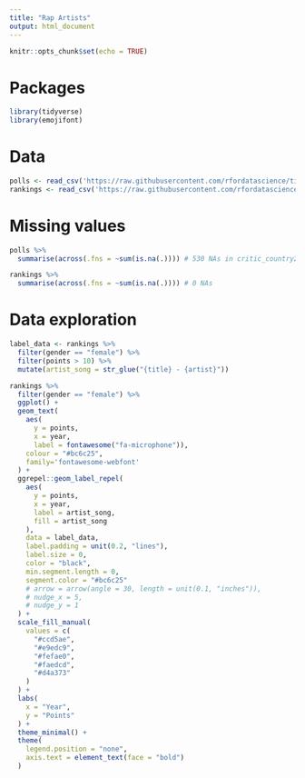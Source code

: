 ```yaml
---
title: "Rap Artists"
output: html_document
---
```


```r
knitr::opts_chunk$set(echo = TRUE)
```

# Packages

```r
library(tidyverse)
library(emojifont)
```

# Data

```r
polls <- read_csv('https://raw.githubusercontent.com/rfordatascience/tidytuesday/master/data/2020/2020-04-14/polls.csv')
rankings <- read_csv('https://raw.githubusercontent.com/rfordatascience/tidytuesday/master/data/2020/2020-04-14/rankings.csv')
```

# Missing values

```r
polls %>% 
  summarise(across(.fns = ~sum(is.na(.)))) # 530 NAs in critic_country2

rankings %>% 
  summarise(across(.fns = ~sum(is.na(.)))) # 0 NAs
```

# Data exploration

```r
label_data <- rankings %>% 
  filter(gender == "female") %>% 
  filter(points > 10) %>% 
  mutate(artist_song = str_glue("{title} - {artist}"))

rankings %>% 
  filter(gender == "female") %>% 
  ggplot() +
  geom_text(
    aes(
      y = points, 
      x = year,
      label = fontawesome("fa-microphone")),
    colour = "#bc6c25",
    family='fontawesome-webfont'
  ) +
  ggrepel::geom_label_repel(
    aes(
      y = points, 
      x = year, 
      label = artist_song,
      fill = artist_song
    ), 
    data = label_data,
    label.padding = unit(0.2, "lines"), 
    label.size = 0,
    color = "black",
    min.segment.length = 0,
    segment.color = "#bc6c25"
    # arrow = arrow(angle = 30, length = unit(0.1, "inches")),
    # nudge_x = 5,
    # nudge_y = 1
  ) +
  scale_fill_manual(
    values = c(
      "#ccd5ae",
      "#e9edc9",
      "#fefae0",
      "#faedcd",
      "#d4a373"
    )
  ) +
  labs(
    x = "Year",
    y = "Points"
  ) +
  theme_minimal() +
  theme(
    legend.position = "none",
    axis.text = element_text(face = "bold")
  )
```


